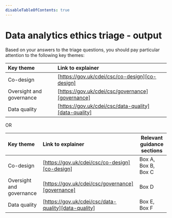 ```yaml
---
disableTableOfContents: true
---
```


# Data analytics ethics triage - output

Based on your answers to the triage questions, you should pay particular attention to the following key themes:

| Key theme                | Link to explainer                                    |
| :----------------------- | :--------------------------------------------------- |
| Co-design                | [https://gov.uk/cdei/csc/co-design][co-design]       |
| Oversight and governance | [https://gov.uk/cdei/csc/governance][governance]     |
| Data quality             | [https://gov.uk/cdei/csc/data-quality][data-quality] |

OR

| Key theme                | Link to explainer                                    | Relevant guidance sections |
| :----------------------- | :--------------------------------------------------- | -------------------------- |
| Co-design                | [https://gov.uk/cdei/csc/co-design][co-design]       | Box A, Box B, Box C        |
| Oversight and governance | [https://gov.uk/cdei/csc/governance][governance]     | Box D                      |
| Data quality             | [https://gov.uk/cdei/csc/data-quality][data-quality] | Box E, Box F               |

[co-design]: https://gov.uk/cdei/csc/co-design
[governance]: https://gov.uk/cdei/csc/governance
[data-quality]: https://gov.uk/cdei/csc/data-quality
